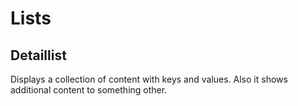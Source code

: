 

<Meta title='3.Molecules|Lists' />

# Lists

## Detaillist
Displays a collection of content with keys and values. Also it shows additional content to something other.

<Preview withToolbar>
    <Story name='Detaillist'>
        <MoleculesDetaillist color='Blue' size='Small' />
    </Story>
</Preview>

